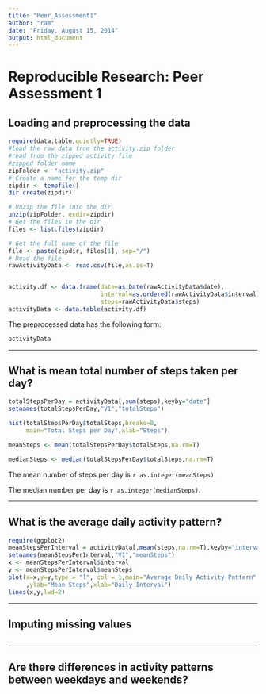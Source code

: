 ```yaml
---
title: "Peer_Assessment1"
author: "ram"
date: "Friday, August 15, 2014"
output: html_document
---
```


# Reproducible Research: Peer Assessment 1


## Loading and preprocessing the data

```r
require(data.table,quietly=TRUE)
#load the raw data from the activity.zip folder
#read from the zipped activity file
#zipped folder name
zipFolder <- "activity.zip"
# Create a name for the temp dir 
zipdir <- tempfile()
dir.create(zipdir)

# Unzip the file into the dir
unzip(zipFolder, exdir=zipdir)
# Get the files in the dir
files <- list.files(zipdir)

# Get the full name of the file
file <- paste(zipdir, files[1], sep="/")
# Read the file
rawActivityData <- read.csv(file,as.is=T)


activity.df <- data.frame(date=as.Date(rawActivityData$date),
                          interval=as.ordered(rawActivityData$interval),
                          steps=rawActivityData$steps)
activityData <- data.table(activity.df)
```

The preprocessed data has the following form:
```r
activityData
```

------

## What is mean total number of steps taken per day?
```r
totalStepsPerDay = activityData[,sum(steps),keyby="date"]
setnames(totalStepsPerDay,"V1","totalSteps")

hist(totalStepsPerDay$totalSteps,breaks=8,
     main="Total Steps per Day",xlab="Steps")

meanSteps <- mean(totalStepsPerDay$totalSteps,na.rm=T)

medianSteps <- median(totalStepsPerDay$totalSteps,na.rm=T)

```

The mean number of steps per day is `r as.integer(meanSteps)`.

The median number per day is `r as.integer(medianSteps)`.

------

## What is the average daily activity pattern?

```r
require(ggplot2)
meanStepsPerInterval = activityData[,mean(steps,na.rm=T),keyby="interval"]
setnames(meanStepsPerInterval,"V1","meanSteps")
x <- meanStepsPerInterval$interval
y <- meanStepsPerInterval$meanSteps
plot(x=x,y=y,type = "l", col = 1,main="Average Daily Activity Pattern"
     ,ylab="Mean Steps",xlab="Daily Interval")
lines(x,y,lwd=2)
```

------

## Imputing missing values

```r

```

------

## Are there differences in activity patterns between weekdays and weekends?

```r

```